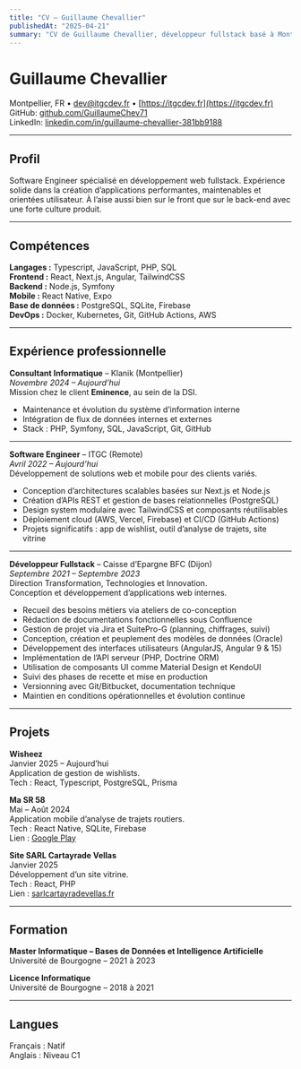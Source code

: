 ```yaml
---
title: "CV – Guillaume Chevallier"
publishedAt: "2025-04-21"
summary: "CV de Guillaume Chevallier, développeur fullstack basé à Montpellier."
---
```


# Guillaume Chevallier

Montpellier, FR • [dev@itgcdev.fr](mailto:dev@itgcdev.fr) • [https://itgcdev.fr](https://itgcdev.fr)  
GitHub: [github.com/GuillaumeChev71](https://github.com/GuillaumeChev71)  
LinkedIn: [linkedin.com/in/guillaume-chevallier-381bb9188](https://www.linkedin.com/in/guillaume-chevallier-381bb9188/)

---

## Profil

Software Engineer spécialisé en développement web fullstack. Expérience solide dans la création d’applications performantes, maintenables et orientées utilisateur. À l’aise aussi bien sur le front que sur le back-end avec une forte culture produit.

---

## Compétences

**Langages :** Typescript, JavaScript, PHP, SQL  
**Frontend :** React, Next.js, Angular, TailwindCSS  
**Backend :** Node.js, Symfony  
**Mobile :** React Native, Expo  
**Base de données :** PostgreSQL, SQLite, Firebase  
**DevOps :** Docker, Kubernetes, Git, GitHub Actions, AWS

---

## Expérience professionnelle

**Consultant Informatique** – Klanik (Montpellier)  
_Novembre 2024 – Aujourd’hui_  
Mission chez le client **Eminence**, au sein de la DSI.  
- Maintenance et évolution du système d’information interne  
- Intégration de flux de données internes et externes  
- Stack : PHP, Symfony, SQL, JavaScript, Git, GitHub

---

**Software Engineer** – ITGC (Remote)  
_Avril 2022 – Aujourd’hui_  
Développement de solutions web et mobile pour des clients variés.  
- Conception d’architectures scalables basées sur Next.js et Node.js  
- Création d’APIs REST et gestion de bases relationnelles (PostgreSQL)  
- Design system modulaire avec TailwindCSS et composants réutilisables  
- Déploiement cloud (AWS, Vercel, Firebase) et CI/CD (GitHub Actions)  
- Projets significatifs : app de wishlist, outil d’analyse de trajets, site vitrine

---

**Développeur Fullstack** – Caisse d’Epargne BFC (Dijon)  
_Septembre 2021 – Septembre 2023_  
Direction Transformation, Technologies et Innovation.  
Conception et développement d’applications web internes.  
- Recueil des besoins métiers via ateliers de co-conception  
- Rédaction de documentations fonctionnelles sous Confluence  
- Gestion de projet via Jira et SuitePro-G (planning, chiffrages, suivi)  
- Conception, création et peuplement des modèles de données (Oracle)  
- Développement des interfaces utilisateurs (AngularJS, Angular 9 & 15)  
- Implémentation de l’API serveur (PHP, Doctrine ORM)  
- Utilisation de composants UI comme Material Design et KendoUI  
- Suivi des phases de recette et mise en production  
- Versionning avec Git/Bitbucket, documentation technique  
- Maintien en conditions opérationnelles et évolution continue

---

## Projets

**Wisheez**  
Janvier 2025 – Aujourd’hui  
Application de gestion de wishlists.  
Tech : React, Typescript, PostgreSQL, Prisma

**Ma SR 58**  
Mai – Août 2024  
Application mobile d’analyse de trajets routiers.  
Tech : React Native, SQLite, Firebase  
Lien : [Google Play](https://play.google.com/store/apps/details?id=com.expo.masecurite)

**Site SARL Cartayrade Vellas**  
Janvier 2025  
Développement d’un site vitrine.  
Tech : React, PHP  
Lien : [sarlcartayradevellas.fr](http://sarlcartayradevellas.fr)

---

## Formation

**Master Informatique – Bases de Données et Intelligence Artificielle**  
Université de Bourgogne – 2021 à 2023

**Licence Informatique**  
Université de Bourgogne – 2018 à 2021

---

## Langues

Français : Natif  
Anglais : Niveau C1

<style jsx global>
{`
  @media print {
    body {
      font-size: 10px;
      line-height: 1.4;
      margin: 0;
      padding: 0;
      font-family: system-ui, sans-serif;
    }

    h1 {
      font-size: 18px;
      margin-bottom: 4px;
    }

    h2 {
      font-size: 14px;
      margin-top: 12px;
      margin-bottom: 4px;
    }

    h3 {
      font-size: 12px;
      margin-top: 8px;
      margin-bottom: 2px;
    }

    p, li {
      font-size: 10px;
    }

    a {
      color: black;
      text-decoration: none;
    }

    hr {
      border-top: 1px solid #999;
      margin: 8px 0;
    }

    @page {
      size: A4;
      margin: 1.5cm;
    }
  }
`}
</style>
